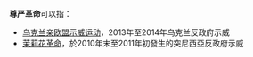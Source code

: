 '''尊严革命'''可以指：

* [[乌克兰亲欧盟示威运动|乌克兰亲欧盟示威运动]]，2013年至2014年乌克兰反政府示威
* [[茉莉花革命|茉莉花革命]]，於2010年末至2011年初發生的突尼西亞反政府示威

{{disambig|Z尊|Cat=四字消歧義}}
